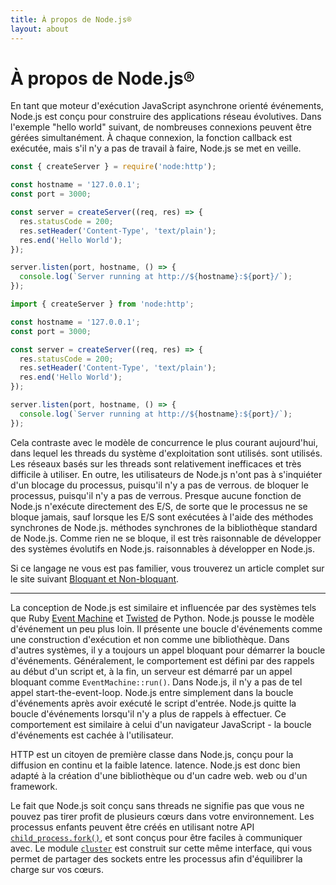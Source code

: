 ```yaml
---
title: À propos de Node.js®
layout: about
---
```


# À propos de Node.js®

En tant que moteur d'exécution JavaScript asynchrone orienté événements, Node.js est conçu pour construire des applications réseau évolutives. Dans l'exemple "hello world" suivant, de nombreuses connexions peuvent être gérées simultanément.
À chaque connexion, la fonction callback est exécutée, mais s'il n'y a pas de travail à faire, Node.js se met en veille.

```cjs
const { createServer } = require('node:http');

const hostname = '127.0.0.1';
const port = 3000;

const server = createServer((req, res) => {
  res.statusCode = 200;
  res.setHeader('Content-Type', 'text/plain');
  res.end('Hello World');
});

server.listen(port, hostname, () => {
  console.log(`Server running at http://${hostname}:${port}/`);
});
```

```mjs
import { createServer } from 'node:http';

const hostname = '127.0.0.1';
const port = 3000;

const server = createServer((req, res) => {
  res.statusCode = 200;
  res.setHeader('Content-Type', 'text/plain');
  res.end('Hello World');
});

server.listen(port, hostname, () => {
  console.log(`Server running at http://${hostname}:${port}/`);
});
```

Cela contraste avec le modèle de concurrence le plus courant aujourd'hui, dans lequel les threads du système d'exploitation sont utilisés.
sont utilisés. Les réseaux basés sur les threads sont relativement inefficaces et très
difficile à utiliser. En outre, les utilisateurs de Node.js n'ont pas à s'inquiéter d'un blocage du processus, puisqu'il n'y a pas de verrous.
de bloquer le processus, puisqu'il n'y a pas de verrous. Presque aucune fonction de
Node.js n'exécute directement des E/S, de sorte que le processus ne se bloque jamais, sauf lorsque les E/S sont exécutées à l'aide des méthodes synchrones de Node.js.
méthodes synchrones de la bibliothèque standard de Node.js. Comme rien ne se bloque, il est très raisonnable de développer des systèmes évolutifs en Node.js.
raisonnables à développer en Node.js.

Si ce langage ne vous est pas familier, vous trouverez un article complet sur le site suivant
[Bloquant et Non-bloquant](/learn/asynchronous-work/overview-of-blocking-vs-non-blocking).

---

La conception de Node.js est similaire et influencée par des systèmes tels que Ruby [Event Machine](https://github.com/eventmachine/eventmachine) et [Twisted](https://twisted.org/) de Python.
Node.js pousse le modèle d'événement un peu plus loin.
Il présente une boucle d'événements comme une construction d'exécution et non comme une bibliothèque. Dans d'autres systèmes,
il y a toujours un appel bloquant pour démarrer la boucle d'événements.
Généralement, le comportement est défini par des rappels au début d'un script et, à la fin, un serveur est démarré par un appel bloquant comme `EventMachine::run()`.
Dans Node.js, il n'y a pas de tel appel start-the-event-loop. Node.js entre simplement dans la boucle d'événements après avoir exécuté le script d'entrée. Node.js
quitte la boucle d'événements lorsqu'il n'y a plus de rappels à effectuer. Ce comportement
est similaire à celui d'un navigateur JavaScript - la boucle d'événements est cachée à l'utilisateur.

HTTP est un citoyen de première classe dans Node.js, conçu pour la diffusion en continu et la faible latence.
latence. Node.js est donc bien adapté à la création d'une bibliothèque ou d'un cadre web.
web ou d'un framework.

Le fait que Node.js soit conçu sans threads ne signifie pas que vous ne pouvez pas tirer
profit de plusieurs cœurs dans votre environnement. Les processus enfants peuvent être créés en utilisant notre API [`child_process.fork()`](https://nodejs.org/api/child_process.html), et sont conçus pour être faciles à
communiquer avec. Le module [`cluster`](https://nodejs.org/api/cluster.html) est construit sur cette même interface,
qui vous permet de partager des sockets entre les processus afin d'équilibrer la charge
sur vos cœurs.
